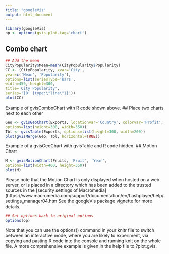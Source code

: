 ```yaml
---
title: "googleVis"
output: html_document
---
```


```r
library(googleVis)
op <- options(gvis.plot.tag='chart')
```

## Combo chart
```r
## Add the mean
CityPopularity$Mean=mean(CityPopularity$Popularity)
CC <- (CityPopularity, xvar='City',
yvar=c('Mean', 'Popularity'),
options=list(seriesType='bars',
width=450, height=300,
title='City Popularity',
series='{0: {type:\"line\"}}'))
plot(CC)
```
Example of gvisComboChart with R code shown above.
## Place two charts next to each other
```r
Geo <- gvisGeoChart(Exports, locationvar='Country', colorvar='Profit',
options=list(height=300, width=350))
Tbl <- gvisTable(Exports, options=list(height=300, width=200))
plot(gvisMerge(Geo, Tbl, horizontal=TRUE))
``````
Example of a gvisGeoChart with gvisTable and R code hidden.
## Motion Chart
```r
M <- gvisMotionChart(Fruits, 'Fruit', 'Year',
options=list(width=400, height=350))
plot(M)
```
Please note that the Motion Chart is only displayed when hosted on a
web server, or is placed in a directory which has been added to the
trusted sources in the [security settings of Macromedia]
(https://www.macromedia.com/support/documentation/en/flashplayer/help/settings_manager04.htm
See the googleVis package vignette for more details.
```r
## Set options back to original options
options(op)
```
Note that you can use the options() command in your knitr file to switch between
an interactive mode, where you are likely to experiment, via copying and pasting R
code into the console and running knit on the whole file.
A more comprehensive example is given in the help file to ?plot.gvis.
